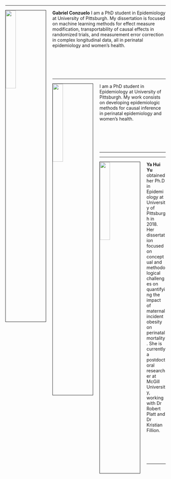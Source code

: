 <link rel="stylesheet" href="https://cdn.jsdelivr.net/gh/jpswalsh/academicons@1/css/academicons.min.css">

<br>


---

<img src="figures/conzuelo.jpeg" style="width:25%; border:1px solid; margin-right: 20px" align="left">

**Gabriel Conzuelo** I am a PhD student in Epidemiology at University of Pittsburgh. My dissertation is focused on machine learning methods for effect measure modification, transportability of causal effects in randomized trials, and measurement error correction in complex longitudinal data, all in perinatal epidemiology and women's health. 

<br>
<br>
<br>
<br>

---

<img src="figures/conzuelo.jpeg" style="width:25%; border:1px solid; margin-right: 20px" align="left">

I am a PhD student in Epidemiology at University of Pittsburgh. My work consists on developing epidemiologic methods for causal inference in perinatal epidemiology and women's health.

<br>
<br>
<br>
<br>


---


---

<img src="figures/yu.jpg" style="width:25%; border:1px solid; margin-right: 20px" align="left">

**Ya Hui Yu** obtained her Ph.D in Epidemiology at University of Pittsburgh in 2018. Her dissertation focused on conceptual and methodological challenges on quantifying the impact of maternal incident obesity on perinatal mortality. She is currently a postdoctoral researcher at McGill University, working with Dr Robert Platt and Dr Kristian Fillion.

<br>
<br>
<br>
<br>


---